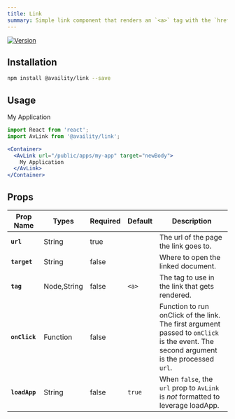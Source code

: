 ```yaml
---
title: Link
summary: Simple link component that renders an `<a>` tag with the `href` formatted to leverage loadApp so that when the link is opened in a new tab, it gets loaded inside the home page's iframe
---
```


[![Version](https://img.shields.io/npm/v/@availity/link.svg?style=for-the-badge)](https://www.npmjs.com/package/@availity/link)

## Installation

```bash
npm install @availity/link --save
```

## Usage


<div className="w-100 d-flex flex-row justify-content-around align-items-center">
  <AvLink url="/public/apps/my-app" target="newBody">
    My Application
  </AvLink>
</div>

```jsx
import React from 'react';
import AvLink from '@availity/link';

<Container>
  <AvLink url="/public/apps/my-app" target="newBody">
    My Application
  </AvLink>
</Container>
```

## Props

| Prop Name     | Types       | Required | Default  | Description                                                                                                                           |
| ------------- | -------     | -------- | -------- | --------------------------------------------------------------------------------------                                                |
| **`url`**     | String      | true     |          | The url of the page the link goes to.                                                                                                 |
| **`target`**  | String      | false    |          | Where to open the linked document.                                                                                                    |
| **`tag`**     | Node,String | false    | `<a>`    | The tag to use in the link that gets rendered.                                                                                        |
| **`onClick`** | Function    | false    |          | Function to run onClick of the link. The first argument passed to `onClick` is the event. The second argument is the processed `url`. |
| **`loadApp`** | String      | false    | `true`   | When `false`, the `url` prop to `AvLink` is _not_ formatted to leverage loadApp.                                                      |
